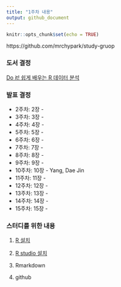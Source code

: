 ```yaml
---
title: "1주차 내용"
output: github_document
---
```


```r
knitr::opts_chunk$set(echo = TRUE)
```

https://github.com/mrchypark/study-gruop


### 도서 결정
[Do it! 쉽게 배우는 R 데이터 분석](https://www.kyobobook.co.kr/product/detailViewKor.laf?mallGb=KOR&ejkGb=KOR&barcode=9791187370949)

### 발표 결정

- 2주차: 2장 - 
- 3주차: 3장 - 
- 4주차: 4장 - 
- 5주차: 5장 - 
- 6주차: 6장 - 
- 7주차: 7장 - 
- 8주차: 8장 - 
- 9주차: 9장 - 
- 10주차: 10장 - Yang, Dae Jin
- 11주차: 11장 - 
- 12주차: 12장 - 
- 13주차: 13장 - 
- 14주차: 14장 - 
- 15주차: 15장 - 

### 스터디를 위한 내용

1. [R 설치](https://www.r-project.org/)

1. [R studio 설치](https://www.rstudio.com/)

1. Rmarkdown

1. github
